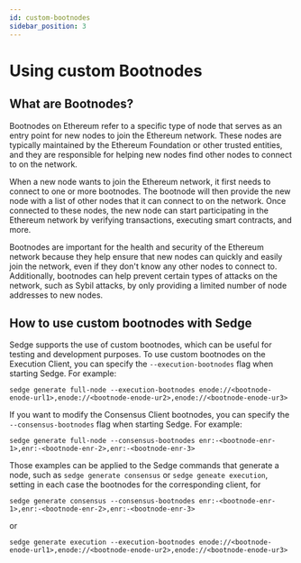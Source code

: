 ```yaml
---
id: custom-bootnodes
sidebar_position: 3
---
```


# Using custom Bootnodes

## What are Bootnodes?

Bootnodes on Ethereum refer to a specific type of node that serves as an entry point for new nodes to join the Ethereum
network. These nodes are typically maintained by the Ethereum Foundation or other trusted entities, and they are
responsible for helping new nodes find other nodes to connect to on the network.

When a new node wants to join the Ethereum network, it first needs to connect to one or more bootnodes. The bootnode
will then provide the new node with a list of other nodes that it can connect to on the network. Once connected to these
nodes, the new node can start participating in the Ethereum network by verifying transactions, executing smart contracts,
and more.

Bootnodes are important for the health and security of the Ethereum network because they help ensure that new nodes can
quickly and easily join the network, even if they don't know any other nodes to connect to. Additionally, bootnodes can
help prevent certain types of attacks on the network, such as Sybil attacks, by only providing a limited number of node
addresses to new nodes.

## How to use custom bootnodes with Sedge

Sedge supports the use of custom bootnodes, which can be useful for testing and development purposes. To use custom
bootnodes on the Execution Client, you can specify the `--execution-bootnodes` flag when starting Sedge. For example:

```
sedge generate full-node --execution-bootnodes enode://<bootnode-enode-url1>,enode://<bootnode-enode-ur2>,enode://<bootnode-enode-ur3>
```
If you want to modify the Consensus Client bootnodes, you can specify the `--consensus-bootnodes` flag when starting Sedge. For example:

```
sedge generate full-node --consensus-bootnodes enr:-<bootnode-enr-1>,enr:-<bootnode-enr-2>,enr:-<bootnode-enr-3>
```

Those examples can be applied to the Sedge commands that generate a node, such as `sedge generate consensus` or
`sedge geneate execution`, setting in each case the bootnodes for the corresponding client, for

```
sedge generate consensus --consensus-bootnodes enr:-<bootnode-enr-1>,enr:-<bootnode-enr-2>,enr:-<bootnode-enr-3>
```
or
```
sedge generate execution --execution-bootnodes enode://<bootnode-enode-url1>,enode://<bootnode-enode-ur2>,enode://<bootnode-enode-ur3>
```
